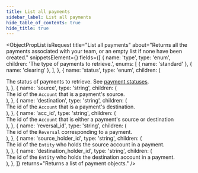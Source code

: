 ```yaml
---
title: List all payments
sidebar_label: List all payments
hide_table_of_contents: true
hide_title: true
---
```



<ObjectPropList
  isRequest
  title="List all payments"
  about="Returns all the payments associated with your team, or an empty list if none have been created."
  snippetsElement={<PaymentsList />}
  fields={[
    {
      name: 'type',
      type: 'enum',
      children: 'The type of payments to retrieve.',
      enums: [
        { name: 'standard' },
        { name: 'clearing' },
      ],
    },
    {
      name: 'status',
      type: 'enum',
      children: (
        <div>
          The status of payments to retrieve. See <a href="/api/core/payments/object#status">payment statuses</a>.
        </div>
      ),
    },
    {
      name: 'source',
      type: 'string',
      children: (
        <div>
          The id of the <code>Account</code> that is a payment's source.
        </div>
      ),
    },
    {
      name: 'destination',
      type: 'string',
      children: (
        <div>
          The id of the <code>Account</code> that is a payment's destination.
        </div>
      ),
    },
    {
      name: 'acc_id',
      type: 'string',
      children: (
        <div>
          The id of the <code>Account</code> that is either a payment's source or destination
        </div>
      ),
    },
    {
      name: 'reversal_id',
      type: 'string',
      children: (
        <div>
          The id of the <code>Reversal</code> corresponding to a payment.
        </div>
      ),
    },
    {
      name: 'source_holder_id',
      type: 'string',
      children: (
        <div>
          The id of the <code>Entity</code> who holds the source account in a payment.
        </div>
      ),
    },
    {
      name: 'destination_holder_id',
      type: 'string',
      children: (
        <div>
          The id of the <code>Entity</code> who holds the destination account in a payment.
        </div>
      ),
    },
  ]}
  returns="Returns a list of payment objects."
/>
